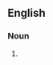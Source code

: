 {{also|croweaters|crow-eaters}}

==English==

===Noun===
{{head|en|noun plural form|head=[[crow]] [[eat]]ers}}

# {{plural of|crow eater|lang=en}}